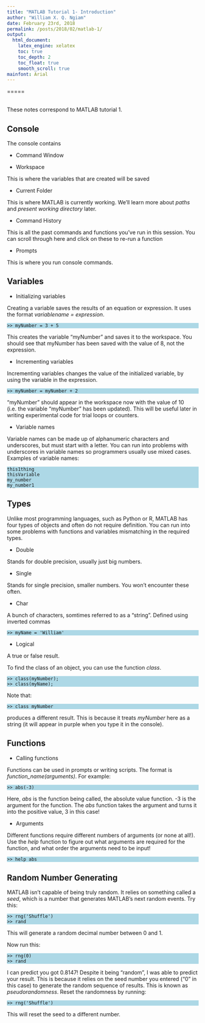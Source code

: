 ```yaml
---
title: "MATLAB Tutorial 1- Introduction"
author: "William X. Q. Ngiam"
date: February 23rd, 2018
permalink: /posts/2018/02/matlab-1/
output: 
  html_document:
    latex_engine: xelatex
    toc: true
    toc_depth: 2
    toc_float: true
    smooth_scroll: true
mainfont: Arial
---
```

=====
<style>
div.blue pre { background-color:lightblue; }
</style>
<div class = "blue">

<br>
These notes correspond to MATLAB tutorial 1.

## Console

The console contains

* Command Window

* Workspace

This is where the variables that are created will be saved

* Current Folder

This is where MATLAB is currently working. We'll learn more about *paths* and *present working directory* later.

* Command History

This is all the past commands and functions you've run in this session. You can scroll through here and click on these to re-run a function

* Prompts

This is where you run console commands.

## Variables

* Initializing variables

Creating a variable saves the results of an equation or expression. It uses the format *variablename = expression*.
  

```
>> myNumber = 3 + 5
```


This creates the variable "myNumber" and saves it to the workspace. You should see that myNumber has been saved with the value of 8, not the expression.

* Incrementing variables

Incrementing variables changes the value of the initialized variable, by using the variable in the expression.

```
>> myNumber = myNumber + 2
```

"myNumber" should appear in the workspace now with the value of 10 (i.e. the variable "myNumber" has been updated). This will be useful later in writing experimental code for trial loops or counters.

* Variable names

Variable names can be made up of alphanumeric characters and underscores, but must start with a letter. You can run into problems with underscores in variable names so programmers usually use mixed cases. Examples of variable names:

```
this1thing
thisVariable
my_number
my_number1
```

## Types

Unlike most programming languages, such as Python or R, MATLAB has four types of objects and often do not require definition. You can run into some problems with functions and variables mismatching in the required types.

* Double

Stands for double precision, usually just big numbers.

* Single

Stands for single precision, smaller numbers. You won't encounter these often.

* Char

A bunch of characters, somtimes referred to as a "string". Defined using inverted commas

```
>> myName = 'William'
```

* Logical

A true or false result.

To find the class of an object, you can use the function *class*.

```
>> class(myNumber);
>> class(myName);
```

Note that:

```
>> class myNumber
```

produces a different result. This is because it treats *myNumber* here as a string (it will appear in purple when you type it in the console).

## Functions

* Calling functions

Functions can be used in prompts or writing scripts. The format is *function_name(arguments)*. For example:

```
>> abs(-3)
```

Here, *abs* is the function being called, the absolute value function. -3 is the argument for the function. The *abs* function takes the argument and turns it into the positive value, 3 in this case!

* Arguments

Different functions require different numbers of arguments (or none at all!). Use the *help* function to figure out what arguments are required for the function, and what order the arguments need to be input!

```
>> help abs
```

## Random Number Generating

MATLAB isn't capable of being truly random. It relies on something called a *seed*, which is a number that generates MATLAB's next random events. Try this:

```
>> rng('Shuffle')
>> rand
```

This will generate a random decimal number between 0 and 1.

Now run this:

```
>> rng(0)
>> rand
```

I can predict you got 0.8147! Despite it being "random", I was able to predict your result. This is because it relies on the seed number you entered ("0" in this case) to generate the random sequence of results. This is known as *pseudorandomness*. Reset the randomness by running:
```
>> rng('Shuffle')
```
</div>
This will reset the seed to a different number.

